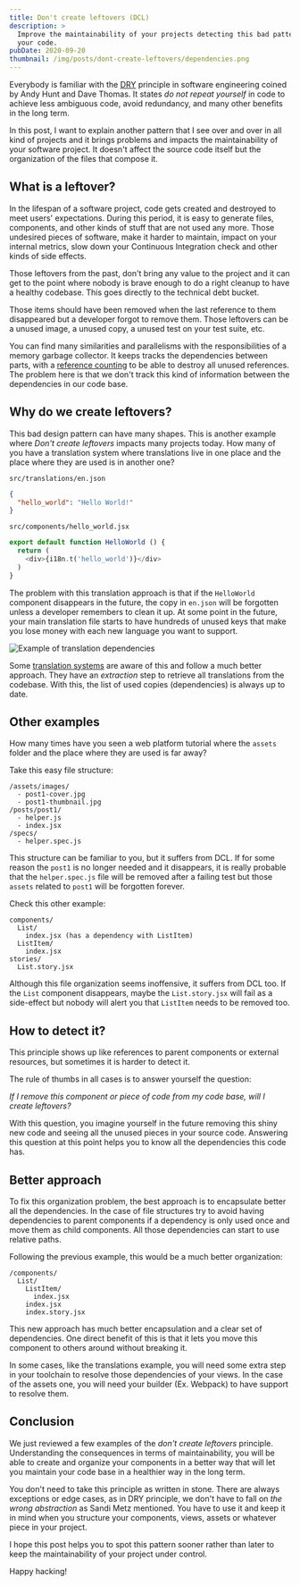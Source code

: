 ```yaml
---
title: Don't create leftovers (DCL)
description: >
  Improve the maintainability of your projects detecting this bad pattern in
  your code.
pubDate: 2020-09-20
thumbnail: /img/posts/dont-create-leftovers/dependencies.png
---
```


Everybody is familiar with the
[DRY](https://en.wikipedia.org/wiki/Don%27t_repeat_yourself) principle in
software engineering coined by Andy Hunt and Dave Thomas. It states *do not
repeat yourself* in code to achieve less ambiguous code, avoid redundancy, and
many other benefits in the long term.

In this post, I want to explain another pattern that I see over and over in all
kind of projects and it brings problems and impacts the
maintainability of your software project. It doesn't affect the source code
itself but the organization of the files that compose it.

## What is a leftover?

In the lifespan of a software project, code gets created and destroyed to meet
users' expectations. During this period, it is easy to generate files,
components, and other kinds of stuff that are not used any more. Those
undesired pieces of software, make it harder to maintain, impact on your
internal metrics, slow down your Continuous Integration check and other kinds
of side effects.

Those leftovers from the past, don't bring any value to the project and it can
get to the point where nobody is brave enough to do a right cleanup to have a
healthy codebase. This goes directly to the technical debt bucket.

Those items should have been removed when the last reference to them
disappeared but a developer forgot to remove them. Those leftovers can be a
unused image, a unused copy, a unused test on your test suite, etc.

You can find many similarities and parallelisms with the responsibilities of a
memory garbage collector. It keeps tracks the dependencies between parts, with a
[reference counting](https://en.wikipedia.org/wiki/Reference_counting) to be
able to destroy all unused references. The problem here is that we don't track
this kind of information between the dependencies in our code base.

## Why do we create leftovers?

This bad design pattern can have many shapes. This is another example
where *Don't create leftovers* impacts many projects today. How many of you
have a translation system where translations live in one place and the place
where they are used is in another one?

`src/translations/en.json`
```json
{
  "hello_world": "Hello World!"
}
```

`src/components/hello_world.jsx`

```js
export default function HelloWorld () {
  return (
    <div>{i18n.t('hello_world')}</div>
  )
}
```

The problem with this translation approach is that if the `HelloWorld`
component disappears in the future, the copy in `en.json` will be forgotten unless
a developer remembers to clean it up. At some point in the future, your
main translation file starts to have hundreds of unused keys that make you lose
money with each new language you want to support.

![Example of translation dependencies](/img/posts/dont-create-leftovers/dependencies.png)

Some [translation systems](https://formatjs.io/docs/getting-started/message-extraction)
are aware of this and follow a much better approach. They have an *extraction*
step to retrieve all translations from the codebase. With this, the list of
used copies (dependencies) is always up to date.

## Other examples

How many times have you seen a web platform tutorial where the `assets` folder
and the place where they are used is far away?

Take this easy file structure:

```
/assets/images/
  - post1-cover.jpg
  - post1-thumbnail.jpg
/posts/post1/
  - helper.js
  - index.jsx
/specs/
  - helper.spec.js
```

This structure can be familiar to you, but it suffers from DCL. If for some
reason the `post1` is no longer needed and it disappears, it is really
probable that the `helper.spec.js` file will be removed after a failing test but
those `assets` related to `post1` will be forgotten forever.

Check this other example:

```
components/
  List/
    index.jsx (has a dependency with ListItem)
  ListItem/
    index.jsx
stories/
  List.story.jsx
```

Although this file organization seems inoffensive, it suffers from DCL too. If
the `List` component disappears, maybe the `List.story.jsx` will fail as a
side-effect but nobody will alert you that `ListItem` needs to
be removed too.

## How to detect it?

This principle shows up like references to parent components or external
resources, but sometimes it is harder to detect it.

The rule of thumbs in all cases is to answer yourself the question:

*If I remove this component or piece of code from my code base, will I create leftovers?*

With this question, you imagine yourself in the future removing this shiny new
code and seeing all the unused pieces in your source code. Answering this
question at this point helps you to know all the dependencies this code has.

## Better approach

To fix this organization problem, the best approach is to encapsulate better
all the dependencies. In the case of file structures try to avoid having
dependencies to parent components if a dependency is only used once and move
them as child components. All those dependencies can start to use relative
paths.

Following the previous example, this would be a much better organization:

```
/components/
  List/
    ListItem/
      index.jsx
    index.jsx
    index.story.jsx
```

This new approach has much better encapsulation and a clear set of
dependencies. One direct benefit of this is that it lets you move this component
to others around without breaking it.

In some cases, like the translations example, you will need some extra step in
your toolchain to resolve those dependencies of your views. In the case of the
assets one, you will need your builder (Ex. Webpack) to have support to resolve
them.

## Conclusion

We just reviewed a few examples of the *don't create leftovers* principle.
Understanding the consequences in terms of maintainability, you will be able to
create and organize your components in a better way that will let you
maintain your code base in a healthier way in the long term.

You don't need to take this principle as written in stone. There are always
exceptions or edge cases, as in DRY principle, we don't have to fall on *the
wrong abstraction* as Sandi Metz mentioned. You have to use it and keep it
in mind when you structure your components, views, assets or
whatever piece in your project.

I hope this post helps you to spot this pattern sooner rather than later to
keep the maintainability of your project under control.

Happy hacking!
